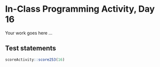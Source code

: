 # In-Class Programming Activity, Day 16

Your work goes here ...



## Test statements

```r
scoreActivity::score253(16)
```